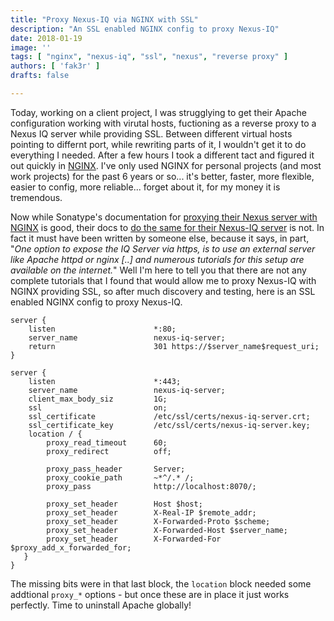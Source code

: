 ```yaml
---
title: "Proxy Nexus-IQ via NGINX with SSL"
description: "An SSL enabled NGINX config to proxy Nexus-IQ"
date: 2018-01-19
image: ''
tags: [ "nginx", "nexus-iq", "ssl", "nexus", "reverse proxy" ]
authors: [ 'fak3r' ]
drafts: false

---
```


Today, working on a client project, I was strugglying to get their Apache configuration working with virutal hosts, fuctioning as a reverse proxy to a Nexus IQ server while providing SSL. Between different virtual hosts pointing to differnt port, while rewriting parts of it, I wouldn't get it to do everything I needed. After a few hours I took a different tact and figured it out quickly in [NGINX](https://www.nginx.com/). I've only used NGINX for personal projects (and most work projects) for the past 6 years or so... it's better, faster, more flexible, easier to config, more reliable... forget about it, for my money it is tremendous. 

Now while Sonatype's documentation for [proxying their Nexus server with NGINX](https://help.sonatype.com/display/NXRM2/Running+Behind+a+Reverse+Proxy) is good, their docs to [do the same for their Nexus-IQ server](https://help.sonatype.com/display/NXIQ/IQ+Server+Configuration#IQServerConfiguration-HTTPS/SSLConfiguration) is not. In fact it must have been written by someone else, because it says, in part, "_One option to expose the IQ Server via https, is to use an external server like Apache httpd or nginx [..] and numerous tutorials for this setup are available on the internet._" Well I'm here to tell you that there are not any complete tutorials that I found that would allow me to proxy Nexus-IQ with NGINX providing SSL, so after much discovery and testing, here is an SSL enabled NGINX config to proxy Nexus-IQ.

```
server {
    listen                      *:80;
    server_name                 nexus-iq-server;
    return                      301 https://$server_name$request_uri;
}

server {
    listen                      *:443;
    server_name                 nexus-iq-server;
    client_max_body_siz         1G;
    ssl                         on;
    ssl_certificate             /etc/ssl/certs/nexus-iq-server.crt;
    ssl_certificate_key         /etc/ssl/certs/nexus-iq-server.key;
    location / {
        proxy_read_timeout      60;
        proxy_redirect          off;

        proxy_pass_header       Server;
        proxy_cookie_path       ~*^/.* /;
        proxy_pass              http://localhost:8070/;

        proxy_set_header        Host $host;
        proxy_set_header        X-Real-IP $remote_addr;
        proxy_set_header        X-Forwarded-Proto $scheme;
        proxy_set_header        X-Forwarded-Host $server_name;
        proxy_set_header        X-Forwarded-For $proxy_add_x_forwarded_for;
   }
}
```

The missing bits were in that last block, the `location` block needed some addtional `proxy_*` options - but once these are in place it just works perfectly. Time to uninstall Apache globally!
